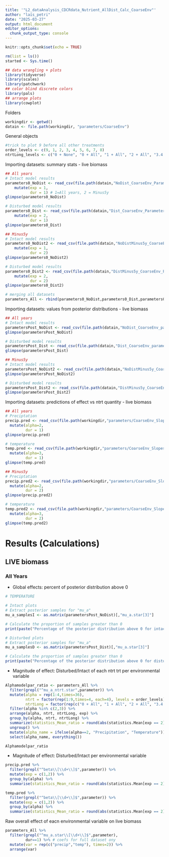 ```yaml
---
title: '"L2_dataAnalysis_CDCRdata_Nutrient_AllDist_Calc_CoarseEnv"'
author: "laís_petri"
date: "2025-03-27"
output: html_document
editor_options: 
  chunk_output_type: console
---
```


```r
knitr::opts_chunk$set(echo = TRUE)
```

```r
rm(list = ls())
started <- Sys.time()
```

```r
## data wrangling + plots
library(tidyverse) 
library(scales)
library(patchwork)
## color blind discrete colors
library(pals) 
## arrange plots
library(cowplot)
```

Folders
```r
workingdir <- getwd()
datain <- file.path(workingdir, "parameters/CoarseEnv")
```

General objects   
```r
#trick to plot 9 before all other treatments
order_levels <- c(9, 1, 2, 3, 4, 5, 6, 7, 8)
ntrtLong_levels <- c("0 + None", "0 + All", "1 + All", "2 + All", "3.4 + All", "5.4 + All", "9.5 + All", "17 + All", "27.2 + All")
```

Importing datasets: summary stats
- live biomass
```r
## All years
# Intact model results
parameters0_NoDist <- read_csv(file.path(datain,"NoDist_CoarseEnv_ParametersValues.csv")) %>% 
    mutate(exp = 1,
           dur = 1) # 1=All years, 2 = Minus5y
glimpse(parameters0_NoDist)

# Disturbed model results
parameters0_Dist <- read_csv(file.path(datain,"Dist_CoarseEnv_ParametersValues.csv")) %>% 
    mutate(exp = 2,
           dur = 1)
glimpse(parameters0_Dist)

## Minus5y
# Intact model results
parameters0_NoDist2 <- read_csv(file.path(datain,"NoDistMinus5y_CoarseEnv_ParametersValues.csv")) %>% 
    mutate(exp = 1,
           dur = 2)
glimpse(parameters0_NoDist2)

# Disturbed model results
parameters0_Dist2 <- read_csv(file.path(datain,"DistMinus5y_CoarseEnv_ParametersValues.csv")) %>% 
    mutate(exp = 2,
           dur = 2)
glimpse(parameters0_Dist2)

# merging all datasets
parameters_All <- rbind(parameters0_NoDist,parameters0_Dist,parameters0_NoDist2,parameters0_Dist2) 
```

Importing datasets: values from posterior distributions
- live biomass
```r
## All years
# Intact model results
parametersPost_NoDist <- read_csv(file.path(datain,"NoDist_CoarseEnv_parameters.csv"))
glimpse(parametersPost_NoDist)

# Disturbed model results
parametersPost_Dist <- read_csv(file.path(datain,"Dist_CoarseEnv_parameters.csv"))
glimpse(parametersPost_Dist)

## Minus5y
# Intact model results
parametersPost_NoDist2 <- read_csv(file.path(datain,"NoDistMinus5y_CoarseEnv_parameters.csv"))
glimpse(parametersPost_NoDist2)

# Disturbed model results
parametersPost_Dist2 <- read_csv(file.path(datain,"DistMinus5y_CoarseEnv_parameters.csv"))
glimpse(parametersPost_Dist2)
```

Importing datasets: predictions of effect vs ntrt quantity
- live biomass
```r
## All years
# Preciptation
precip.pred <- read_csv(file.path(workingdir,"parameters/CoarseEnv_Slopes/abg/precipData_ParametersValues.csv")) %>% 
  mutate(alpha=2,
         dur = 1)
glimpse(precip.pred)

# temperature
temp.pred <- read_csv(file.path(workingdir,"parameters/CoarseEnv_Slopes/abg/tempData_ParametersValues.csv")) %>% 
  mutate(alpha=3,
         dur = 1)
glimpse(temp.pred)

## Minus5y
# Preciptation
precip.pred2 <- read_csv(file.path(workingdir,"parameters/CoarseEnv_Slopes/abgMinus5y/precipData_ParametersValues.csv")) %>% 
  mutate(alpha=2,
         dur = 2)
glimpse(precip.pred2)

# temperature
temp.pred2 <- read_csv(file.path(workingdir,"parameters/CoarseEnv_Slopes/abgMinus5y/tempData_ParametersValues.csv")) %>% 
  mutate(alpha=3,
         dur = 2)
glimpse(temp.pred2)
```

# Results (Calculations)
## LIVE biomass
### All Years
- Global effects: percent of posterior distribution above 0
```r
# TEMPERATURE

# Intact plots
# Extract posterior samples for "mu_a"
mu_a_samplesI <- as.matrix(parametersPost_NoDist)[,"mu_a.star[3]"]

# Calculate the proportion of samples greater than 0
print(paste("Percentage of the posterior distribution above 0 for intact plots:", round(mean(mu_a_samplesI > 0)*100,1)))

# Disturbed plots
# Extract posterior samples for "mu_a"
mu_a_samplesD <- as.matrix(parametersPost_Dist)[,"mu_a.star[3]"]

# Calculate the proportion of samples greater than 0
print(paste("Percentage of the posterior distribution above 0 for disturbed plots:", round(mean(mu_a_samplesD > 0)*100,1)))
```

- Magnitude of effect: Disturbed/Intact of each ntrt trt per environmental variable
```r
Alphamodelpar_ratio <- parameters_All %>% 
  filter(grepl("^mu_a_ntrt.star",parameter)) %>% 
  mutate(alpha = rep(1:4,times=36),
         ntrt = factor(rep(1:9,times=4, each=4), levels = order_levels),
         ntrtLong = factor(rep(c("0 + All", "1 + All", "2 + All", "3.4 + All", "5.4 + All", "9.5 + All", "17 + All", "27.2 + All", "0 + None"),times=4, each=4), levels = ntrtLong_levels)) %>% 
  filter(alpha %in% c(2,3)) %>% 
  arrange(alpha, ntrt, ntrtLong, exp) %>%  
  group_by(alpha, ntrt, ntrtLong) %>%
  summarize(statistics_Mean_ratio = round(abs(statistics.Mean[exp == 2]) / abs(statistics.Mean[exp == 1]),2)) %>%
  ungroup() %>% 
  mutate(alpha_name = ifelse(alpha==2, "Precipitation", "Temperature")) %>% 
  select(alpha_name, everything())

Alphamodelpar_ratio
```

- Magnitude of effect: Disturbed/Intact per environmental variable
```r
precip.pred %>% 
  filter(grepl("^beta\\[\\d+\\]$",parameter)) %>% 
  mutate(exp = c(1,2)) %>% 
  group_by(alpha) %>% 
  summarise(statistics_Mean_ratio = round(abs(statistics.Mean[exp == 2]) / abs(statistics.Mean[exp == 1]),2))

temp.pred %>% 
  filter(grepl("^beta\\[\\d+\\]$",parameter)) %>% 
  mutate(exp = c(1,2)) %>% 
  group_by(alpha) %>% 
  summarise(statistics_Mean_ratio = round(abs(statistics.Mean[exp == 2]) / abs(statistics.Mean[exp == 1]),2))
```

Raw overall effect of eacn environmental variable on live biomass
```r
parameters_All %>% 
  filter(grepl("^mu_a.star\\[\\d+\\]$",parameter),
         dur==1) %>% # coefs for full dataset ony
  mutate(var = rep(c("precip","temp"), times=2)) %>% 
  arrange(var)
```